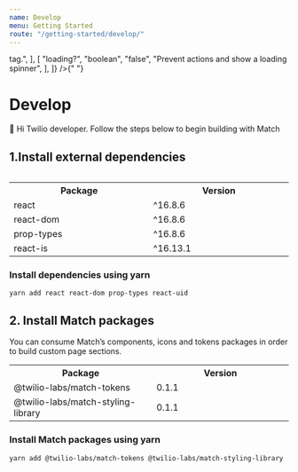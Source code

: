 ```yaml
---
name: Develop
menu: Getting Started
route: "/getting-started/develop/"
---
```



<Table
  headerData={["Name", "Type", "Default", "Description"]}
  tableData={[
    [
      "as?",
      "string",
      "button",
      "The HTML tag to replace the default <button> tag.",
    ],
    [
      "loading?",
      "boolean",
      "false",
      "Prevent actions and show a loading spinner",
    ],
  ]}
/>{" "}

# Develop

<BigParapgraph>
  👋 Hi Twilio developer. Follow the steps below to begin building with Match
</BigParapgraph>

## 1.Install external dependencies

<table>
  <tr>
    <th style="width: 312px;">Package</th>
    <th style="width: 312px">Version</th>
  </tr>
  <tr>
    <td> react</td>
    <td>^16.8.6</td>
  </tr>
  <tr>
    <td>react-dom </td>
    <td>^16.8.6 </td>
  </tr>
  <tr>
    <td>prop-types</td>
    <td>^16.8.6</td>
  </tr>
  <tr>
    <td>react-is</td>
    <td>^16.13.1</td>
  </tr>
</table>

### Install dependencies using yarn

    yarn add react react-dom prop-types react-uid

## 2. Install Match packages

You can consume Match’s components, icons and tokens packages in order to build custom page sections.

<table>
  <tr>
    <th style="width: 312px;">Package</th>
    <th style="width: 312px">Version</th>
  </tr>
  <tr>
    <td> @twilio-labs/match-tokens </td>
    <td>0.1.1</td>
  </tr>
  <tr>
    <td>@twilio-labs/match-styling-library </td>
    <td>0.1.1 </td>
  </tr>
</table>

### Install Match packages using yarn

    yarn add @twilio-labs/match-tokens @twilio-labs/match-styling-library
